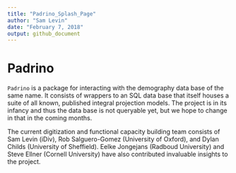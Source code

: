 ```yaml
---
title: "Padrino_Splash_Page"
author: "Sam Levin"
date: "February 7, 2018"
output: github_document
---
```



# Padrino

`Padrino` is a package for interacting with the demography data base of the same name. It consists of wrappers to an SQL data base that itself houses a suite of all known, published integral projection models. The project is in its infancy and thus the data base is not queryable yet, but we hope to change in that in the coming months.

The current digitization and functional capacity building team consists of Sam Levin (iDiv), Rob Salguero-Gomez (University of Oxford), and Dylan Childs (University of Sheffield). Eelke Jongejans (Radboud University) and Steve Ellner (Cornell University) have also contributed invaluable insights to the project. 


